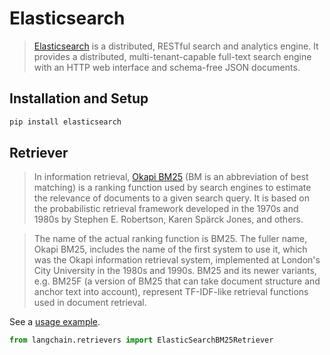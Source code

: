 # Elasticsearch

>[Elasticsearch](https://www.elastic.co/elasticsearch/) is a distributed, RESTful search and analytics engine. 
> It provides a distributed, multi-tenant-capable full-text search engine with an HTTP web interface and schema-free 
> JSON documents.


## Installation and Setup

```bash
pip install elasticsearch
```

## Retriever

>In information retrieval, [Okapi BM25](https://en.wikipedia.org/wiki/Okapi_BM25) (BM is an abbreviation of best matching) is a ranking function used by search engines to estimate the relevance of documents to a given search query. It is based on the probabilistic retrieval framework developed in the 1970s and 1980s by Stephen E. Robertson, Karen Spärck Jones, and others.

>The name of the actual ranking function is BM25. The fuller name, Okapi BM25, includes the name of the first system to use it, which was the Okapi information retrieval system, implemented at London's City University in the 1980s and 1990s. BM25 and its newer variants, e.g. BM25F (a version of BM25 that can take document structure and anchor text into account), represent TF-IDF-like retrieval functions used in document retrieval.

See a [usage example](/docs/modules/data_io/retrievers/integrations/elastic_search_bm25.html).

```python
from langchain.retrievers import ElasticSearchBM25Retriever
```

